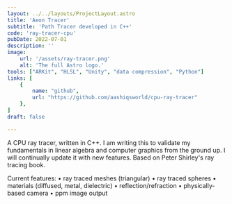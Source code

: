 ```yaml
---
layout: ../../layouts/ProjectLayout.astro
title: 'Aeon Tracer'
subtitle: 'Path Tracer developed in C++'
code: 'ray-tracer-cpu'
pubDate: 2022-07-01
description: ''
image:
    url: '/assets/ray-tracer.png' 
    alt: 'The full Astro logo.'
tools: ["ARKit", "HLSL", "Unity", "data compression", "Python"]
links: [
    {
        name: "github",
        url: "https://github.com/aashiqsworld/cpu-ray-tracer"
    },
]
draft: false

---
```


A CPU ray tracer, written in C++. I am writing this to validate my fundamentals in linear algebra and computer graphics from the ground up. I will continually update it with new features. Based on Peter Shirley's ray tracing book.

Current features:
• ray traced meshes (triangular)
• ray traced spheres
• materials (diffused, metal, dielectric)
• reflection/refraction
• physically-based camera
• ppm image output
